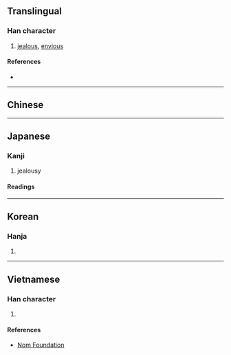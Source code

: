 {{character info/new}}
{{also|妒}}
==Translingual==

===Han character===
{{Han char|rn=38|rad=女|as=05|sn=8|four=|canj=VMR|ids=⿰女石}}

# [[jealous]], [[envious]]

====References====
* {{Han ref|kx=0257.120|dkj=06121|dj=0522.080|hdz=21035.100|uh=59AC|ud=22956}}

----

==Chinese==
{{zh-see|妒|v}}

----

==Japanese==

===Kanji===
{{ja-kanji|grade=|rs=女05}}

# jealousy

====Readings====
{{ja-readings
|on=と
|kun=ねた-む
}}

----

==Korean==

===Hanja===
{{ko-hanja|hangeul=투|rv=tu|mr=t'u}}

# {{defn|lang=ko|sort=女05}}

----

==Vietnamese==

===Han character===
{{vi-hantu|[[đó]], [[đố]], [[đủ]], [[đo]], [[đú]]|rs=女05}}

# {{defn|lang=vi|sort=女05}}

====References====
* [http://nomfoundation.org/common/nom_details.php?codepoint=59ac Nom Foundation]